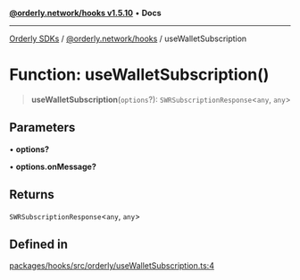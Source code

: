 [**@orderly.network/hooks v1.5.10**](/sdks/tech-doc/@orderly.network/hooks/README) • **Docs**

***

[Orderly SDKs](/sdks/tech-doc/packages) / [@orderly.network/hooks](/sdks/tech-doc/@orderly.network/hooks/README) / useWalletSubscription

# Function: useWalletSubscription()

> **useWalletSubscription**(`options`?): `SWRSubscriptionResponse`\<`any`, `any`\>

## Parameters

• **options?**

• **options.onMessage?**

## Returns

`SWRSubscriptionResponse`\<`any`, `any`\>

## Defined in

[packages/hooks/src/orderly/useWalletSubscription.ts:4](https://github.com/OrderlyNetwork/js-sdk/blob/554ae704783e3b83c40bb234a899e8f02987d9b6/packages/hooks/src/orderly/useWalletSubscription.ts#L4)
